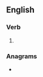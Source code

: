 ==English==

===Verb===
{{head|en|present participle}}

# {{present participle of|repose|lang=en|nocat=1}}

===Anagrams===
* {{anagrams|en|perigons|spongier}}